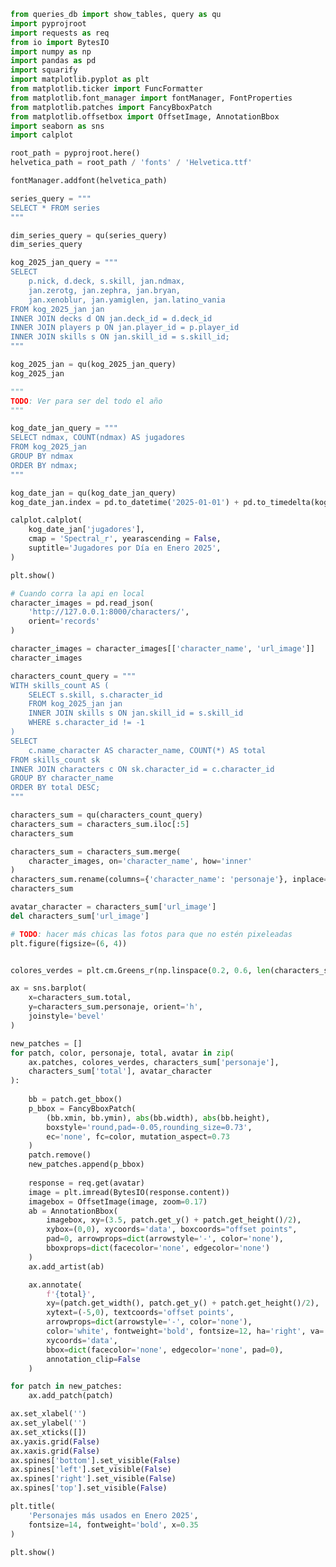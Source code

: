 ```python
from queries_db import show_tables, query as qu
import pyprojroot
import requests as req
from io import BytesIO
import numpy as np
import pandas as pd
import squarify
import matplotlib.pyplot as plt
from matplotlib.ticker import FuncFormatter
from matplotlib.font_manager import fontManager, FontProperties
from matplotlib.patches import FancyBboxPatch
from matplotlib.offsetbox import OffsetImage, AnnotationBbox
import seaborn as sns
import calplot
```

```python
root_path = pyprojroot.here()
helvetica_path = root_path / 'fonts' / 'Helvetica.ttf'

fontManager.addfont(helvetica_path)
```

```python
series_query = """
SELECT * FROM series
"""

dim_series_query = qu(series_query)
dim_series_query
```

```python
kog_2025_jan_query = """
SELECT 
    p.nick, d.deck, s.skill, jan.ndmax,
    jan.zerotg, jan.zephra, jan.bryan,
    jan.xenoblur, jan.yamiglen, jan.latino_vania
FROM kog_2025_jan jan
INNER JOIN decks d ON jan.deck_id = d.deck_id
INNER JOIN players p ON jan.player_id = p.player_id
INNER JOIN skills s ON jan.skill_id = s.skill_id;
"""

kog_2025_jan = qu(kog_2025_jan_query)
kog_2025_jan
```


```python
"""
TODO: Ver para ser del todo el año
"""

kog_date_jan_query = """
SELECT ndmax, COUNT(ndmax) AS jugadores
FROM kog_2025_jan
GROUP BY ndmax
ORDER BY ndmax;
"""

kog_date_jan = qu(kog_date_jan_query)
kog_date_jan.index = pd.to_datetime('2025-01-01') + pd.to_timedelta(kog_date_jan.index, unit='D')

calplot.calplot(
    kog_date_jan['jugadores'],
    cmap = 'Spectral_r', yearascending = False,
    suptitle='Jugadores por Día en Enero 2025',
)

plt.show()
```


```python
# Cuando corra la api en local
character_images = pd.read_json(
    'http://127.0.0.1:8000/characters/',
    orient='records'
)

character_images = character_images[['character_name', 'url_image']]
character_images
```


```python
characters_count_query = """
WITH skills_count AS (
    SELECT s.skill, s.character_id
    FROM kog_2025_jan jan
    INNER JOIN skills s ON jan.skill_id = s.skill_id
    WHERE s.character_id != -1 
)
SELECT
    c.name_character AS character_name, COUNT(*) AS total
FROM skills_count sk
INNER JOIN characters c ON sk.character_id = c.character_id
GROUP BY character_name
ORDER BY total DESC;
"""

characters_sum = qu(characters_count_query)
characters_sum = characters_sum.iloc[:5]
characters_sum
```


```python
characters_sum = characters_sum.merge(
    character_images, on='character_name', how='inner'
)
characters_sum.rename(columns={'character_name': 'personaje'}, inplace=True)
characters_sum
```


```python
avatar_character = characters_sum['url_image']
del characters_sum['url_image']
```

```python
# TODO: hacer más chicas las fotos para que no estén pixeleadas
plt.figure(figsize=(6, 4))


colores_verdes = plt.cm.Greens_r(np.linspace(0.2, 0.6, len(characters_sum)))

ax = sns.barplot(
    x=characters_sum.total, 
    y=characters_sum.personaje, orient='h',
    joinstyle='bevel'
)

new_patches = []
for patch, color, personaje, total, avatar in zip(
    ax.patches, colores_verdes, characters_sum['personaje'],
    characters_sum['total'], avatar_character
):
    
    bb = patch.get_bbox()
    p_bbox = FancyBboxPatch(
        (bb.xmin, bb.ymin), abs(bb.width), abs(bb.height),
        boxstyle='round,pad=-0.05,rounding_size=0.73',
        ec='none', fc=color, mutation_aspect=0.73
    )
    patch.remove()
    new_patches.append(p_bbox)
    
    response = req.get(avatar)
    image = plt.imread(BytesIO(response.content))
    imagebox = OffsetImage(image, zoom=0.17)
    ab = AnnotationBbox(
        imagebox, xy=(3.5, patch.get_y() + patch.get_height()/2),
        xybox=(0,0), xycoords='data', boxcoords="offset points",
        pad=0, arrowprops=dict(arrowstyle='-', color='none'),
        bboxprops=dict(facecolor='none', edgecolor='none')
    )
    ax.add_artist(ab)

    ax.annotate(
        f'{total}',
        xy=(patch.get_width(), patch.get_y() + patch.get_height()/2),
        xytext=(-5,0), textcoords='offset points',
        arrowprops=dict(arrowstyle='-', color='none'),
        color='white', fontweight='bold', fontsize=12, ha='right', va='center',
        xycoords='data',
        bbox=dict(facecolor='none', edgecolor='none', pad=0),
        annotation_clip=False
    )

for patch in new_patches:
    ax.add_patch(patch)

ax.set_xlabel('')
ax.set_ylabel('')
ax.set_xticks([])
ax.yaxis.grid(False)
ax.xaxis.grid(False)
ax.spines['bottom'].set_visible(False)
ax.spines['left'].set_visible(False)
ax.spines['right'].set_visible(False)
ax.spines['top'].set_visible(False)

plt.title(
    'Personajes más usados en Enero 2025',
    fontsize=14, fontweight='bold', x=0.35
)

plt.show()
```